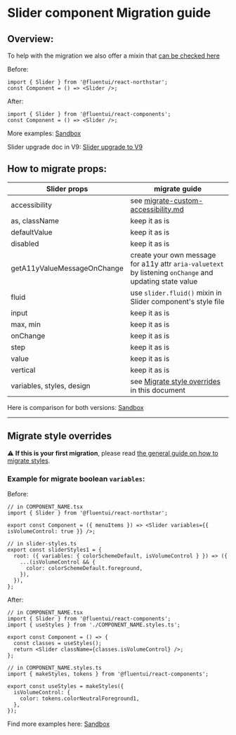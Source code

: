 
<Meta title="Concepts/Migration/from v0/Components/Slider Migration" />

# Slider component Migration guide

## Overview:

To help with the migration we also offer a mixin that [can be checked here](/docs/migration-shims-v0-slidermixin--docs)

Before:

```tsx
import { Slider } from '@fluentui/react-northstar';
const Component = () => <Slider />;
```

After:

```tsx
import { Slider } from '@fluentui/react-components';
const Component = () => <Slider />;
```

More examples: [Sandbox](https://codesandbox.io/s/slider-migration-fluentui-forked-e3zdj5?file=/example.tsx)

Slider upgrade doc in V9: [Slider upgrade to V9](https://react.fluentui.dev/?path=/docs/concepts-migration-from-v8-components-slider-migration--docs)

## How to migrate props:

| Slider props                | migrate guide                                                                                            |
| --------------------------- | -------------------------------------------------------------------------------------------------------- |
| accessibility               | see [migrate-custom-accessibility.md](?path=/docs/concepts-migration-from-v0-custom-accessibility--docs) |
| as, className               | keep it as is                                                                                            |
| defaultValue                | keep it as is                                                                                            |
| disabled                    | keep it as is                                                                                            |
| getA11yValueMessageOnChange | create your own message for a11y attr `aria-valuetext` by listening `onChange` and updating state value  |
| fluid                       | use `slider.fluid()` mixin in Slider component's style file                                              |
| input                       | keep it as is                                                                                            |
| max, min                    | keep it as is                                                                                            |
| onChange                    | keep it as is                                                                                            |
| step                        | keep it as is                                                                                            |
| value                       | keep it as is                                                                                            |
| vertical                    | keep it as is                                                                                            |
| variables, styles, design   | see [Migrate style overrides](#migrate-style-overrides) in this document                                 |

Here is comparison for both versions: [Sandbox](https://codesandbox.io/s/slider-migration-fluentui-forked-e3zdj5?file=/example.tsx)

---

## Migrate style overrides

⚠️ **If this is your first migration**, please read [the general guide on how to migrate styles](?path=/docs/concepts-migration-from-v0-custom-style-overrides--docs).

### Example for migrate boolean `variables`:

Before:

```tsx
// in COMPONENT_NAME.tsx
import { Slider } from '@fluentui/react-northstar';

export const Component = ({ menuItems }) => <Slider variables={{ isVolumeControl: true }} />;

// in slider-styles.ts
export const sliderStyles1 = {
  root: ({ variables: { colorSchemeDefault, isVolumeControl } }) => ({
    ...(isVolumeControl && {
      color: colorSchemeDefault.foreground,
    }),
  }),
};
```

After:

```tsx
// in COMPONENT_NAME.tsx
import { Slider } from '@fluentui/react-components';
import { useStyles } from './COMPONENT_NAME.styles.ts';

export const Component = () => {
  const classes = useStyles();
  return <Slider className={classes.isVolumeControl} />;
};

// in COMPONENT_NAME.styles.ts
import { makeStyles, tokens } from '@fluentui/react-components';

export const useStyles = makeStyles({
  isVolumeControl: {
    color: tokens.colorNeutralForeground1,
  },
});
```

Find more examples here: [Sandbox](https://codesandbox.io/s/slider-migration-fluentui-forked-e3zdj5?file=/example.tsx)
